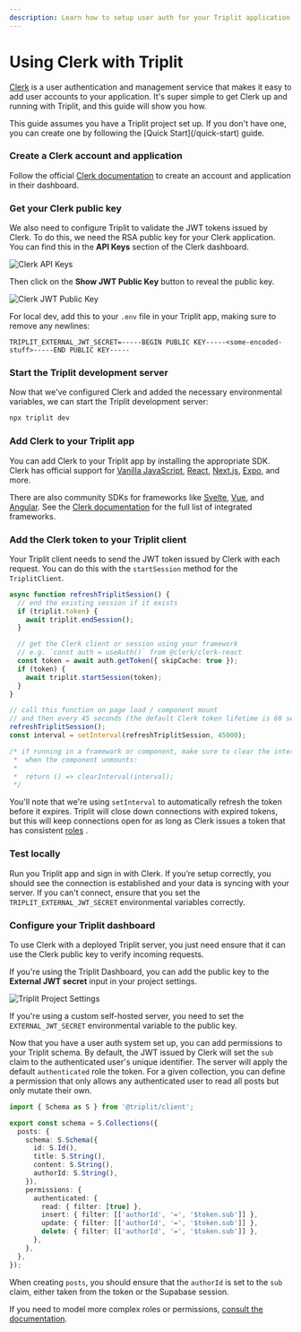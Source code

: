 ```yaml
---
description: Learn how to setup user auth for your Triplit application with Clerk.
---
```



# Using Clerk with Triplit

[Clerk](https://clerk.com) is a user authentication and management service that makes it easy to add user accounts to your application. It's super simple to get Clerk up and running with Triplit, and this guide will show you how.

<Callout>
  This guide assumes you have a Triplit project set up. If you don't have one,
  you can create one by following the [Quick Start](/quick-start) guide.
</Callout>

<Steps>

### Create a Clerk account and application

Follow the official [Clerk documentation](https://docs.clerk.dev/) to create an account and application in their dashboard.

### Get your Clerk public key

We also need to configure Triplit to validate the JWT tokens issued by Clerk. To do this, we need the RSA public key for your Clerk application. You can find this in the **API Keys** section of the Clerk dashboard.

![Clerk API Keys](/clerk-auth-guide/api-keys-overview.png)

Then click on the **Show JWT Public Key** button to reveal the public key.

![Clerk JWT Public Key](/clerk-auth-guide/api-keys-public-key.png)

For local dev, add this to your `.env` file in your Triplit app, making sure to remove any newlines:

```env copy
TRIPLIT_EXTERNAL_JWT_SECRET=-----BEGIN PUBLIC KEY-----<some-encoded-stuff>-----END PUBLIC KEY-----
```

### Start the Triplit development server

Now that we've configured Clerk and added the necessary environmental variables, we can start the Triplit development server:

```bash
npx triplit dev
```

### Add Clerk to your Triplit app

You can add Clerk to your Triplit app by installing the appropriate SDK. Clerk has official support for [Vanilla JavaScript](https://clerk.com/docs/quickstarts/javascript), [React](https://clerk.com/docs/quickstarts/react), [Next.js](https://clerk.com/docs/quickstarts/nextjs), [Expo](https://clerk.com/docs/quickstarts/expo), and more.

There are also community SDKs for frameworks like [Svelte](https://github.com/markjaquith/clerk-sveltekit), [Vue](https://vue-clerk.vercel.app/), and [Angular](https://github.com/anagstef/ngx-clerk?tab=readme-ov-file#ngx-clerk). See the [Clerk documentation](https://clerk.com/docs) for the full list of integrated frameworks.

### Add the Clerk token to your Triplit client

Your Triplit client needs to send the JWT token issued by Clerk with each request. You can do this with the `startSession` method for the `TriplitClient`.

```ts copy
async function refreshTriplitSession() {
  // end the existing session if it exists
  if (triplit.token) {
    await triplit.endSession();
  }

  // get the Clerk client or session using your framework
  // e.g. `const auth = useAuth()` from @clerk/clerk-react
  const token = await auth.getToken({ skipCache: true });
  if (token) {
    await triplit.startSession(token);
  }
}

// call this function on page load / component mount
// and then every 45 seconds (the default Clerk token lifetime is 60 seconds).
refreshTriplitSession();
const interval = setInterval(refreshTriplitSession, 45000);

/* if running in a framework or component, make sure to clear the interval
 *  when the component unmounts:
 *
 *  return () => clearInterval(interval);
 */
```

You'll note that we're using `setInterval` to automatically refresh the token before it expires. Triplit will close down connections with expired tokens, but this will keep connections open for as long as Clerk issues a token that has consistent [roles](/schemas/permissions#roles) .

### Test locally

Run you Triplit app and sign in with Clerk. If you’re setup correctly, you should see the connection is established and your data is syncing with your server. If you can't connect, ensure that you set the `TRIPLIT_EXTERNAL_JWT_SECRET` environmental variables correctly.

### Configure your Triplit dashboard

To use Clerk with a deployed Triplit server, you just need ensure that it can use the Clerk public key to verify incoming requests.

If you're using the Triplit Dashboard, you can add the public key to the **External JWT secret** input in your project settings.

![Triplit Project Settings](/dashboard-screenshots/authentication.png)

If you're using a custom self-hosted server, you need to set the `EXTERNAL_JWT_SECRET` environmental variable to the public key.

Now that you have a user auth system set up, you can add permissions to your Triplit schema. By default, the JWT issued by Clerk will set the `sub` claim to the authenticated user's unique identifier. The server will apply the default `authenticated` role the token. For a given collection, you can define a permission that only allows any authenticated user to read all posts but only mutate their own.

```ts copy filename=schema.ts
import { Schema as S } from '@triplit/client';

export const schema = S.Collections({
  posts: {
    schema: S.Schema({
      id: S.Id(),
      title: S.String(),
      content: S.String(),
      authorId: S.String(),
    }),
    permissions: {
      authenticated: {
        read: { filter: [true] },
        insert: { filter: [['authorId', '=', '$token.sub']] },
        update: { filter: [['authorId', '=', '$token.sub']] },
        delete: { filter: [['authorId', '=', '$token.sub']] },
      },
    },
  },
});
```

When creating `posts`, you should ensure that the `authorId` is set to the `sub` claim, either taken from the token or the Supabase session.

If you need to model more complex roles or permissions, [consult the documentation](/schemas/permissions).

</Steps>
